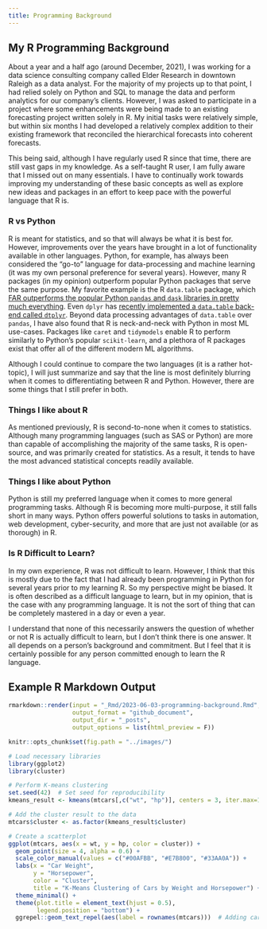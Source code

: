 ```yaml
---
title: Programming Background
---
```


## My R Programming Background

About a year and a half ago (around December, 2021), I was working for a data science consulting company called Elder Research in downtown Raleigh as a data analyst. For the majority of my projects up to that point, I had relied solely on Python and SQL to manage the data and perform analytics for our company's clients. However, I was asked to participate in a project where some enhancements were being made to an existing forecasting project written solely in R. My initial tasks were relatively simple, but within six months I had developed a relatively complex addition to their existing framework that reconciled the hierarchical forecasts into coherent forecasts.

This being said, although I have regularly used R since that time, there are still vast gaps in my knowledge. As a self-taught R user, I am fully aware that I missed out on many essentials. I have to continually work towards improving my understanding of these basic concepts as well as explore new ideas and packages in an effort to keep pace with the powerful language that R is.

### R vs Python

R is meant for statistics, and so that will always be what it is best for. However, improvements over the years have brought in a lot of functionality available in other languages. Python, for example, has always been considered the "go-to" language for data-processing and machine learning (it was my own personal preference for several years). However, many R packages (in my opinion) outperform popular Python packages that serve the same purpose. My favorite example is the R `data.table` package, which [FAR outperforms the popular Python `pandas` and `dask` libraries in pretty much everything](https://h2oai.github.io/db-benchmark/). Even `dplyr` has [recently implemented a `data.table` back-end called `dtplyr`](https://dtplyr.tidyverse.org/). Beyond data processing advantages of `data.table` over `pandas`, I have also found that R is neck-and-neck with Python in most ML use-cases. Packages like `caret` and `tidymodels` enable R to perform similarly to Python's popular `scikit-learn`, and a plethora of R packages exist that offer all of the different modern ML algorithms. 

Although I could continue to compare the two languages (it is a rather hot-topic), I will just summarize and say that the line is most definitely blurring when it comes to differentiating between R and Python. However, there are some things that I still prefer in both.

### Things I like about R

As mentioned previously, R is second-to-none when it comes to statistics. Although many programming languages (such as SAS or Python) are more than capable of accomplishing the majority of the same tasks, R is open-source, and was primarily created for statistics. As a result, it tends to have the most advanced statistical concepts readily available.

### Things I like about Python

Python is still my preferred language when it comes to more general programming tasks. Although R is becoming more multi-purpose, it still falls short in many ways. Python offers powerful solutions to tasks in automation, web development, cyber-security, and more that are just not available (or as thorough) in R.

### Is R Difficult to Learn?

In my own experience, R was not difficult to learn. However, I think that this is mostly due to the fact that I had already been programming in Python for several years prior to my learning R. So my perspective might be biased. It is often described as a difficult language to learn, but in my opinion, that is the case with any programming language. It is not the sort of thing that can be completely mastered in a day or even a year.

I understand that none of this necessarily answers the question of whether or not R is actually difficult to learn, but I don't think there is one answer. It all depends on a person's background and commitment. But I feel that it is certainly possible for any person committed enough to learn the R language.

## Example R Markdown Output

```r
rmarkdown::render(input = "_Rmd/2023-06-03-programming-background.Rmd", 
                  output_format = "github_document", 
                  output_dir = "_posts", 
                  output_options = list(html_preview = F))
```

```r
knitr::opts_chunk$set(fig.path = "../images/")
```

```r
# Load necessary libraries
library(ggplot2)
library(cluster)

# Perform K-means clustering
set.seed(42)  # Set seed for reproducibility
kmeans_result <- kmeans(mtcars[,c("wt", "hp")], centers = 3, iter.max=100)

# Add the cluster result to the data
mtcars$cluster <- as.factor(kmeans_result$cluster)

# Create a scatterplot
ggplot(mtcars, aes(x = wt, y = hp, color = cluster)) +
  geom_point(size = 4, alpha = 0.6) +
  scale_color_manual(values = c("#00AFBB", "#E7B800", "#33AA0A")) +
  labs(x = "Car Weight",
       y = "Horsepower",
       color = "Cluster",
       title = "K-Means Clustering of Cars by Weight and Horsepower") +
  theme_minimal() +
  theme(plot.title = element_text(hjust = 0.5),
        legend.position = "bottom") +
  ggrepel::geom_text_repel(aes(label = rownames(mtcars)))  # Adding car names as labels

```

